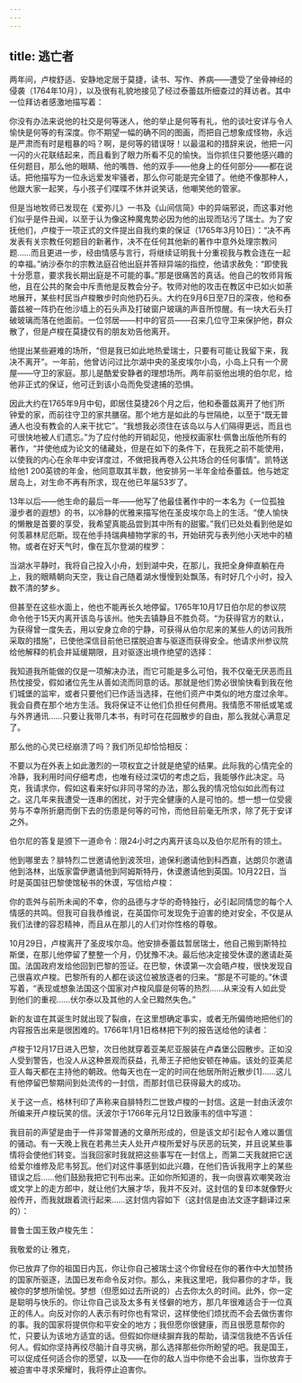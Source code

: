 ```yaml
---
---
---
```

title: 逃亡者
---




两年间，卢梭舒适、安静地定居于莫捷，读书、写作、养病——遭受了坐骨神经的侵袭（1764年10月），以及很有礼貌地接见了经过泰蕾兹所细查过的拜访者。其中一位拜访者感激地描写着：

你没有办法来说他的社交是何等迷人，他的举止是何等有礼，他的谈吐安详与令人愉快是何等的有深度。你不期望一幅的确不同的图画，而把自己想象成怪物，永远是严肃而有时是粗暴的吗？啊，是何等的错误呀！以最温和的措辞来说，他把一闪一闪的火花联结起来，而且看到了眼力所看不见的愉快。当你抓住只要他感兴趣的任何题目，那么他的眼睛、他的嘴唇、他的双手——他身上的任何部分——都在说话。把他描写为一位永远爱发牢骚者，那么你可能是完全错了。他绝不像那种人，他跟大家一起笑，与小孩子们喋喋不休并说笑话，他嘲笑他的管家。



但是当地牧师已发现在《爱弥儿》一书及《山间信简》中的异端邪说，而这事对他们似乎是件丑闻，以至于认为像这种魔鬼势必因为他的出现而玷污了瑞士。为了安抚他们，卢梭于一项正式的文件提出自我约束的保证（1765年3月10日）：“决不再发表有关宗教任何题目的新著作，决不在任何其他新的著作中意外处理宗教问题……而且更进一步，经由情感与言行，将继续证明我十分重视我与教会连在一起的幸福。”纳沙泰尔的宗教法庭召他出庭并答辩异端的指控，他请求赦免：“即使我十分愿意，要求我长期出庭是不可能的事。”那是很痛苦的真话。他自己的牧师背叛他，且在公共的聚会中斥责他是反教会分子。牧师对他的攻击在教区中已如火如荼地展开，某些村民当卢梭散步时向他扔石头。大约在9月6日至7日的深夜，他和泰蕾兹被一阵扔在他沙墙上的石头声及打破窗户玻璃的声音所惊醒。有一块大石头打破玻璃而落在他面前。一位邻居——村中的官员——召来几位守卫来保护他，群众散了，但是卢梭在莫捷仅有的朋友劝告他离开。

他提出某些避难的场所，“但是我已如此地热爱瑞士，只要有可能让我留下来，我决不离开”。一年前，他曾访问过比尔湖中央的圣皮埃尔小岛，小岛上只有一个房屋——守卫的家庭。那儿是酷爱安静者的理想场所。两年前驱他出境的伯尔尼，给他非正式的保证，他可迁到该小岛而免受逮捕的恐惧。

因此大约在1765年9月中旬，即居住莫捷26个月之后，他和泰蕾兹离开了他们所钟爱的家，而前往守卫的家共膳宿。那个地方是如此的与世隔绝，以至于“既无普通人也没有教会的人来干扰它”。“我想我必须住在该岛以与人们隔得更远，而且也可很快地被人们遗忘。”为了应付他的开销起见，他授权画家杜·佩鲁出版他所有的著作，“并使他成为论文的储藏处，但是在如下的条件下，在我死之前不能使用，以使我的内心在余年中安详度过，不做把我再卷入公共场合的任何事情”。凯特送给他1 200英镑的年金，他同意取其半数，他安排另一半年金给泰蕾兹。他与她定居岛上，对生命不再有所求，现在他已年届53岁了。

13年以后——他生命的最后一年——他写了他最佳著作中的一本名为《一位孤独漫步者的遐想》的书，以冷静的优雅来描写他在圣皮埃尔岛上的生活。“使人愉快的懒散是首要的享受，我希望真能品尝到其中所有的甜蜜。”我们已处处看到他是如何羡慕林尼厄斯。现在他手持瑞典植物学家的书，开始研究与表列他小天地中的植物。或者在好天气时，像在瓦尔登湖的梭罗：

当湖水平静时，我将自己投入小舟，划到湖中央，在那儿，我把全身伸直躺在舟上，我的眼睛朝向天空，我让自己随着湖水慢慢到处飘荡，有时好几个小时，投入数不清的梦乡。



但甚至在这些水面上，他也不能再长久地停留。1765年10月17日伯尔尼的参议院命令他于15天内离开该岛与该州。他失去镇静且不胜负荷。“为获得官方的默认，为获得曾一度失去，用以安身立命的宁静，可获得从伯尔尼来的某些人的访问我所采取的措施”，已使他深信目前他已摆脱迫害与驱逐而获得安全。他请求州参议院给他解释的机会并延缓期限，且对驱逐出境作绝望的选择：

我知道我所能做的仅是一项解决办法，而它可能是多么可怕，我不仅毫无厌恶而且热忱接受，假如诸位先生从善如流而同意的话。那就是他们势必很愉快看到我在他们城堡的监牢，或者只要他们已作适当选择，在他们资产中类似的地方度过余年。我会自费在那个地方生活。我将保证不让他们负担任何费用。我情愿不带纸或笔或与外界通讯……只要让我带几本书，有时可在花园散步的自由，那么我就心满意足了。



那么他的心灵已经崩溃了吗？我们所见却恰恰相反：

不要以为在外表上如此激烈的一项权宜之计就是绝望的结果。此际我的心情完全的冷静，我利用时间仔细考虑，也唯有经过深切的考虑之后，我能够作此决定。马克，我请求你，假如这看来好似非同寻常的办法，那么我的情况恰似如此而有过之。这几年来我遭受一连串的困扰，对于完全健康的人是可怕的。想一想一位受疲劳与不幸所折磨而倒下去的伤患是何等的可怜，而他目前毫无所求，除了死于安详之外。



伯尔尼的答复是颁下一道命令：限24小时之内离开该岛以及伯尔尼所有的领土。

他到哪里去？腓特烈二世邀请他到波茨坦，迪保利邀请他到科西嘉，达朗贝尔邀请他到洛林，出版家雷伊邀请他到阿姆斯特丹，休谟邀请他到英国。10月22日，当时是英国驻巴黎使馆秘书的休谟，写信给卢梭：

你的乖舛与前所未闻的不幸，你的品德与才华的奇特独行，必引起同情您的每个人情感的共鸣。但我可自我恭维说，在英国你可发现免于迫害的绝对安全，不仅是从我们法律的容忍精神，而且从在那儿的人们对你性格的尊敬。



10月29日，卢梭离开了圣皮埃尔岛。他安排泰蕾兹暂居瑞士，他自己搬到斯特拉斯堡，在那儿他停留了整整一个月，仍犹豫不决。最后他决定接受休谟的邀请赴英国。法国政府发给他回到巴黎的签证。在巴黎，休谟第一次会晤卢梭，很快发现自己很喜欢卢梭。巴黎所有的人都在谈这位被放逐者的归来。“那是不可能的。”休谟写着，“表现或想象法国这个国家对卢梭风靡是何等的热烈……从来没有人如此受到他们的重视……伏尔泰以及其他的人全已黯然失色。”

新的友谊在其诞生时就出现了裂痕，在这里想确定事实，或者无所偏倚地把他们的内容报告出来是很困难的。1766年1月1日格林把下列的报告送给他的读者：

卢梭于12月17日进入巴黎，次日他就穿着亚美尼亚服装在卢森堡公园散步。正如没人受到警告，也没人从这种景观而获益，孔蒂王子把他安顿在神庙。该处的亚美尼亚人每天都在主持他的朝政。他每天也在一定的时间在他居所附近散步[1]……这儿有他停留巴黎期间到处流传的一封信，而那封信已获得最大的成功。



关于这一点，格林刊印了声称来自腓特烈二世致卢梭的一封信。这是一封由沃波尔所编来开卢梭玩笑的信。沃波尔于1766年元月12日致康韦的信中写道：

我目前的声望是由于一件非常普通的文章所形成的，但是该文却引起令人难以置信的骚动。有一天晚上我在若弗兰夫人处开卢梭所爱好与厌恶的玩笑，并且说某些事情将会使他们转变。当我回家时我就把这些事写在一封信上，而第二天我就把它送给爱尔维修及尼韦努瓦。他们对这件事感到如此兴趣，在他们告诉我用字上的某些错误之后……他们鼓励我把它刊布出来。正如你所知道的，我一向很喜欢嘲笑政治或文学上的走方郎中，就让他们大展才华，我并不反对。这封信的复印本就像野火般传开，而我就跟着流行起来……这封信内容如下（这封信是由法文逐字翻译过来的）：

普鲁士国王致卢梭先生：

我敬爱的让·雅克，

你已放弃了你的祖国日内瓦，你让你自己被瑞士这个你曾经在你的著作中大加赞扬的国家所驱逐，法国已发布命令反对你。那么，来我这里吧，我仰慕你的才华，我被你的梦想所愉悦。梦想（但愿如过去所说的）占去你太久的时间。此外，你一定是聪明与快乐的。你让你自己谈及太多有关怪僻的地方，那几年很难适合于一位真正的伟人。向反对你的人表示有时你也有常识，这样使他们烦扰而不会去做伤害你的事。我的国家将提供你和平安全的地方；我但愿你很健康，而且很愿意帮你的忙，只要认为该地方适宜的话。但假如你继续摒弃我的帮助，请深信我绝不告诉任何人。假如你坚持再绞尽脑汁自寻灾祸，那么选择那些你所盼望的吧。我是国王，可以促成任何适合你的愿望，以及——在你的敌人当中你绝不会出事，当你放弃于被迫害中寻求荣耀时，我将停止迫害你。